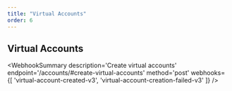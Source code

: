 ```yaml
---
title: "Virtual Accounts"
order: 6
---
```



## Virtual Accounts

<WebhookSummary
  description='Create virtual accounts'
  endpoint='/accounts/#create-virtual-accounts'
  method='post'
  webhooks={[
    'virtual-account-created-v3',
    'virtual-account-creation-failed-v3'
  ]}
/>
<WebhookPlaceholder render='virtual-account-created-v3' />
<WebhookPlaceholder render='virtual-account-creation-failed-v3' />
